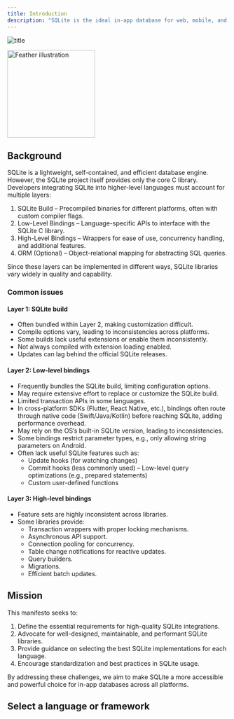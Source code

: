 ```yaml
---
title: Introduction
description: "SQLite is the ideal in-app database for web, mobile, and desktop applications. However, there is no standardized implementation for higher-level languages. This manifesto outlines the challenges, common issues, and guiding principles for effective SQLite integration."
---
```


![title](/images/feather.jpg)


<img 
  height="200" 
  noZoom 
  src="/images/feather.jpg"
  alt="Feather illustration"
/>

## Background
SQLite is a lightweight, self-contained, and efficient database engine. However, the SQLite project itself provides only the core C library. Developers integrating SQLite into higher-level languages must account for multiple layers:
1. SQLite Build – Precompiled binaries for different platforms, often with custom compiler flags.
2. Low-Level Bindings – Language-specific APIs to interface with the SQLite C library.
3. High-Level Bindings – Wrappers for ease of use, concurrency handling, and additional features.
4. ORM (Optional) – Object-relational mapping for abstracting SQL queries.

Since these layers can be implemented in different ways, SQLite libraries vary widely in quality and capability.

### Common issues

#### Layer 1: SQLite build
- Often bundled within Layer 2, making customization difficult.
- Compile options vary, leading to inconsistencies across platforms.
- Some builds lack useful extensions or enable them inconsistently.
- Not always compiled with extension loading enabled.
- Updates can lag behind the official SQLite releases.

#### Layer 2: Low-level bindings
- Frequently bundles the SQLite build, limiting configuration options.
- May require extensive effort to replace or customize the SQLite build.
- Limited transaction APIs in some languages.
- In cross-platform SDKs (Flutter, React Native, etc.), bindings often route through native code (Swift/Java/Kotlin) before reaching SQLite, adding performance overhead.
- May rely on the OS’s built-in SQLite version, leading to inconsistencies.
- Some bindings restrict parameter types, e.g., only allowing string parameters on Android.
- Often lack useful SQLite features such as:
  - Update hooks (for watching changes)
  - Commit hooks (less commonly used)
  – Low-level query optimizations (e.g., prepared statements)
  - Custom user-defined functions

#### Layer 3: High-level bindings
- Feature sets are highly inconsistent across libraries.
- Some libraries provide:
  - Transaction wrappers with proper locking mechanisms.
  - Asynchronous API support.
  - Connection pooling for concurrency.
  - Table change notifications for reactive updates.
  - Query builders.
  - Migrations.
  - Efficient batch updates.

## Mission

This manifesto seeks to:

1. Define the essential requirements for high-quality SQLite integrations.
2. Advocate for well-designed, maintainable, and performant SQLite libraries.
3. Provide guidance on selecting the best SQLite implementations for each language.
4. Encourage standardization and best practices in SQLite usage.

By addressing these challenges, we aim to make SQLite a more accessible and powerful choice for in-app databases across all platforms.

## Select a language or framework

<CardGroup cols={2}>
  <Card
    title="JavaScript"
    icon="js"
    href="https://localfirstnews.mintlify.app/recommended-libraries/javascript"
    target="_self"
  >
  </Card>
  <Card
    title="React Native"
    icon="react"
    href="https://localfirstnews.mintlify.app/recommended-libraries/react-native"
    target="_self"
  >
  </Card>
</CardGroup>

<CardGroup cols={2}>
  <Card
    title="Flutter"
    icon="flutter"
    href="https://localfirstnews.mintlify.app/recommended-libraries/flutter"
    target="_self"
  >
  </Card>
  <Card
    title="Kotlin Multiplatform"
    icon="k"
    href="https://localfirstnews.mintlify.app/recommended-libraries/kotlin-multiplatform"
    target="_self"
  >
  </Card>
</CardGroup>

